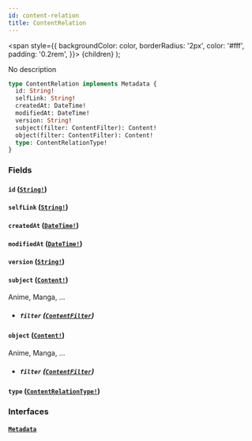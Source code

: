 ```yaml
---
id: content-relation
title: ContentRelation
---
```


<span
style={{
      backgroundColor: color,
      borderRadius: '2px',
      color: '#fff',
      padding: '0.2rem',
    }}>
{children}
</span>
);

No description

```graphql
type ContentRelation implements Metadata {
  id: String!
  selfLink: String!
  createdAt: DateTime!
  modifiedAt: DateTime!
  version: String!
  subject(filter: ContentFilter): Content!
  object(filter: ContentFilter): Content!
  type: ContentRelationType!
}
```

### Fields

#### `id` ([`String!`](/docs/schema/scalars/string))

#### `selfLink` ([`String!`](/docs/schema/scalars/string))

#### `createdAt` ([`DateTime!`](/docs/schema/scalars/date-time))

#### `modifiedAt` ([`DateTime!`](/docs/schema/scalars/date-time))

#### `version` ([`String!`](/docs/schema/scalars/string))

#### `subject` ([`Content!`](/docs/schema/interfaces/content))

Anime, Manga, ...

- ##### `filter` ([`ContentFilter`](/docs/schema/inputs/content-filter))

#### `object` ([`Content!`](/docs/schema/interfaces/content))

Anime, Manga, ...

- ##### `filter` ([`ContentFilter`](/docs/schema/inputs/content-filter))

#### `type` ([`ContentRelationType!`](/docs/schema/enums/content-relation-type))

### Interfaces

#### [`Metadata`](/docs/schema/interfaces/metadata)
